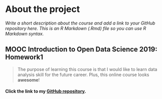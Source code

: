 
# About the project

*Write a short description about the course and add a link to your GitHub repository here. This is an R Markdown (.Rmd) file so you can use R Markdown syntax.*

## MOOC Introduction to Open Data Science 2019: Homework1

> The purpose of learning this course is that I would like to learn data analysis skill for the future career. Plus, this online course looks **awesome**!

#### Click the link to my [GitHub repository](https://github.com/hlengw/IODS-project).